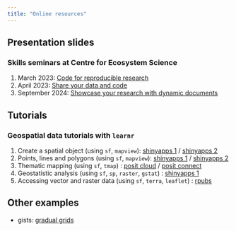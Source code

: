 ```yaml
---
title: "Online resources"
---
```



## Presentation slides

### Skills seminars at Centre for Ecosystem Science

1. March 2023: [Code for reproducible research](https://rpubs.com/jrfep/reproducible-code-presentation)
2. April 2023: [Share your data and code](https://rpubs.com/jrfep/CES-skills-data-and-code)
3. September 2024: [Showcase your research with dynamic documents](https://jrfep.quarto.pub/showcase-your-research/#/title-slide)



## Tutorials

### Geospatial data tutorials with `learnr`

1. Create a spatial object (using `sf`, `mapview`): [shinyapps 1](https://yessl3-unswcoders.shinyapps.io/tutorial-1-create-spatial-object/) / [shinyapps 2](https://ecosphere.shinyapps.io/tutorial-1-create-spatial-object/)
2. Points, lines and polygons (using `sf`, `mapview`): [shinyapps 1](https://yessl3-unswcoders.shinyapps.io/tutorial-2-points-lines-polygons/) / [shinyapps 2]( https://ecosphere.shinyapps.io/tutorial-2-points-lines-polygons/) 
3. Thematic mapping (using `sf`, `tmap`) : [posit cloud](https://posit.cloud/content/7255037) / [posit connect](https://posit-connect-unsw.intersect.org.au/content/fbb893a7-f657-435a-ab18-4116252cd14c)
4. Geostatistic analysis (using `sf`, `sp`, `raster`, `gstat`) : [shinyapps 1](https://ecosphere.shinyapps.io/tutorial-4-geostatistic-example/)
5. Accessing vector and raster data (using `sf`, `terra`, `leaflet`) : [rpubs](https://rpubs.com/jrfep/geospatial-tutorial-5) 

## Other examples

- gists: [gradual grids](https://gist.github.com/jrfep/19152d688f31f79b97f06d7b50340b7a)

<!--//
- examples for Y10WE: pigeons vs nobel prize winners...
- Big watermelon experiment
//-->

